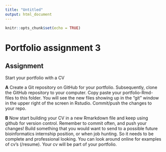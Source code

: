 ```yaml
---
title: "Untitled"
output: html_document
---
```


```r
knitr::opts_chunk$set(echo = TRUE)
```

# Portfolio assignment 3 {.tabset .unnumbered}
## Assignment {.unnumbered}
Start your portfolio with a CV

__A__
Create a Git repository on GitHub for your portfolio.
Subsequently, clone the GitHub repository to your computer. Copy paste your portfolio-Rmd-files to this folder. You will see the new files showing up in the “git” window in the upper right of the screen in Rstudio. Commit/push the changes to your repo.

__B__
Now start building your CV in a new Rmarkdown file and keep using github for version control. Remember to commit often, and push your changes! Build something that you would want to send to a possible future bioinformatics internship position, or when job hunting. So it needs to be complete and professional looking.
You can look around online for examples of cv’s (/resume). Your cv will be part of your portfolio.